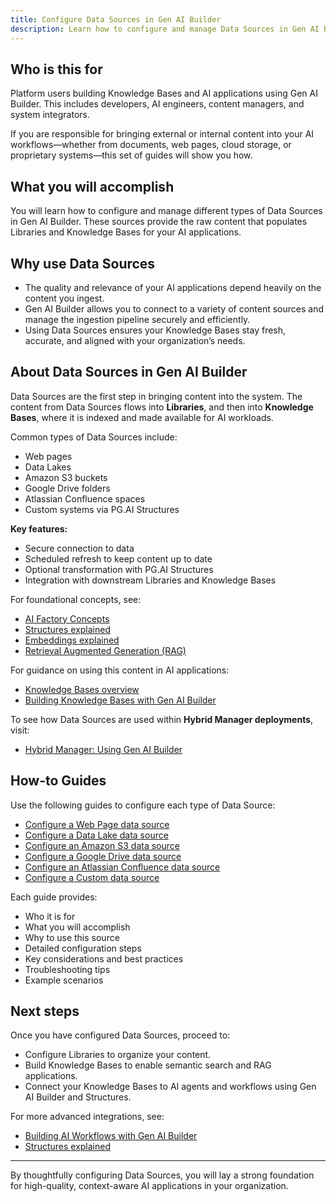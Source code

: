 ```yaml
---
title: Configure Data Sources in Gen AI Builder
description: Learn how to configure and manage Data Sources in Gen AI Builder to bring external and internal content into your Knowledge Bases.
---
```


## Who is this for

Platform users building Knowledge Bases and AI applications using Gen AI Builder.
This includes developers, AI engineers, content managers, and system integrators.

If you are responsible for bringing external or internal content into your AI workflows—whether from documents, web pages, cloud storage, or proprietary systems—this set of guides will show you how.

## What you will accomplish

You will learn how to configure and manage different types of Data Sources in Gen AI Builder.
These sources provide the raw content that populates Libraries and Knowledge Bases for your AI applications.

## Why use Data Sources

-   The quality and relevance of your AI applications depend heavily on the content you ingest.
-   Gen AI Builder allows you to connect to a variety of content sources and manage the ingestion pipeline securely and efficiently.
-   Using Data Sources ensures your Knowledge Bases stay fresh, accurate, and aligned with your organization’s needs.

## About Data Sources in Gen AI Builder

Data Sources are the first step in bringing content into the system.
The content from Data Sources flows into **Libraries**, and then into **Knowledge Bases**, where it is indexed and made available for AI workloads.

Common types of Data Sources include:

-   Web pages
-   Data Lakes
-   Amazon S3 buckets
-   Google Drive folders
-   Atlassian Confluence spaces
-   Custom systems via PG.AI Structures

**Key features:**

-   Secure connection to data
-   Scheduled refresh to keep content up to date
-   Optional transformation with PG.AI Structures
-   Integration with downstream Libraries and Knowledge Bases

For foundational concepts, see:

-   [AI Factory Concepts](/edb-postgres-ai/ai-factory/learn/explained/ai-factory-concepts)
-   [Structures explained](/edb-postgres-ai/ai-factory/learn/explained/structures-explained/)
-   [Embeddings explained](/edb-postgres-ai/ai-factory/learn/explained/generic-concepts/#embeddings-and-vector-representations)
-   [Retrieval Augmented Generation (RAG)](/edb-postgres-ai/ai-factory/learn/explained/terminology/#retrieval-augmented-generation-rag)

For guidance on using this content in AI applications:

-   [Knowledge Bases overview](../../../pipeline/knowledge_base)
-   [Building Knowledge Bases with Gen AI Builder](/edb-postgres-ai/ai-factory/learn/how-to/gen-ai/knowledge-base-setup) <!-- Placeholder link -->

To see how Data Sources are used within **Hybrid Manager deployments**, visit:

-   [Hybrid Manager: Using Gen AI Builder](/edb-postgres-ai/hybrid-manager/ai-factory/gen-ai/builder/)

## How-to Guides

Use the following guides to configure each type of Data Source:

-   [Configure a Web Page data source](data-source-webpage)
-   [Configure a Data Lake data source](data-source-data-lake)
-   [Configure an Amazon S3 data source](data-source-s3)
-   [Configure a Google Drive data source](data-source-google-drive)
-   [Configure an Atlassian Confluence data source](data-source-confluence)
-   [Configure a Custom data source](data-source-custom)

Each guide provides:

-   Who it is for
-   What you will accomplish
-   Why to use this source
-   Detailed configuration steps
-   Key considerations and best practices
-   Troubleshooting tips
-   Example scenarios

## Next steps

Once you have configured Data Sources, proceed to:

-   Configure Libraries to organize your content.
-   Build Knowledge Bases to enable semantic search and RAG applications.
-   Connect your Knowledge Bases to AI agents and workflows using Gen AI Builder and Structures.

For more advanced integrations, see:

-   [Building AI Workflows with Gen AI Builder](/edb-postgres-ai/ai-factory/learn/how-togen-ai/knowledge-base-setup) <!-- Placeholder link -->
-   [Structures explained](/edb-postgres-ai/ai-factory/learn/explained/structures-explained/)

* * *

By thoughtfully configuring Data Sources, you will lay a strong foundation for high-quality, context-aware AI applications in your organization.
